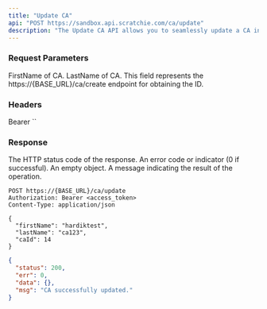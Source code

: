 ```yaml
---
title: "Update CA"
api: "POST https://sandbox.api.scratchie.com/ca/update"
description: "The Update CA API allows you to seamlessly update a CA in the Scratchie Open API system and associate them with a project."
---
```


### Request Parameters

<ParamField body="firstName" type="String">
  FirstName of CA.
</ParamField>

<ParamField body="lastName" type="String">
  LastName of CA.
</ParamField>

<ParamField body="caId" type="Number">
  This field represents the https://{BASE_URL}/ca/create endpoint for obtaining the ID.
</ParamField>

### Headers

<ParamField body="Authorization" type="String">
  Bearer `<access_token>`
</ParamField>

### Response

<ResponseField name="status" type="Number">
  The HTTP status code of the response.
</ResponseField>

<ResponseField name="err" type="Number">
  An error code or indicator (0 if successful).
</ResponseField>

<ResponseField name="data" type="Object">
  An empty object.
</ResponseField>

<ResponseField name="msg" type="String">
  A message indicating the result of the operation.
</ResponseField>

<RequestExample>

```http
POST https://{BASE_URL}/ca/update
Authorization: Bearer <access_token>
Content-Type: application/json

{
  "firstName": "hardiktest",
  "lastName": "ca123",
  "caId": 14
}
```
</RequestExample>

<ResponseExample>

```json Response
{
  "status": 200,
  "err": 0,
  "data": {},
  "msg": "CA successfully updated."
}
```
</ResponseExample>


